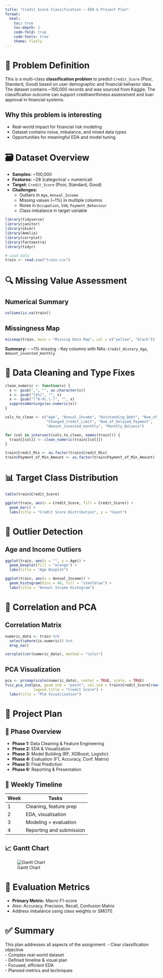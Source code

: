 ```yaml
---
title: "Credit Score Classification – EDA & Project Plan"
format:
  html:
    toc: true
    toc-depth: 3
    code-fold: true
    code-tools: true
    theme: flatly
---
```


# 🧩 Problem Definition

This is a multi-class **classification problem** to predict `Credit_Score` (Poor, Standard, Good) based on user demographic and financial behavior data. The dataset contains ~100,000 records and was sourced from Kaggle. The classification outcome can support creditworthiness assessment and loan approval in financial systems.

## Why this problem is interesting

- Real-world impact for financial risk modeling  
- Dataset contains noise, imbalance, and mixed data types  
- Opportunities for meaningful EDA and model tuning

# 🗃️ Dataset Overview

- **Samples:** ~100,000  
- **Features:** ~28 (categorical + numerical)  
- **Target:** `Credit_Score` (Poor, Standard, Good)  
- **Challenges:**
  - Outliers in `Age`, `Annual_Income`
  - Missing values (~1%) in multiple columns
  - Noise in `Occupation`, `SSN`, `Payment_Behaviour`
  - Class imbalance in target variable

```r
library(tidyverse)
library(janitor)
library(skimr)
library(Amelia)
library(corrplot)
library(factoextra)
library(tidyr)
```

```r
# Load data
train <- read.csv("train.csv")
```

# 🔍 Missing Value Assessment

## Numerical Summary

```r
colSums(is.na(train))
```

## Missingness Map

```r
missmap(train, main = "Missing Data Map", col = c("yellow", "black"))
```

**Summary:**
- ~1% missing
- Key columns with NAs: `Credit_History_Age`, `Amount_invested_monthly`

# 🧹 Data Cleaning and Type Fixes

```r
clean_numeric <- function(x) {
  x <- gsub(",", "", as.character(x))
  x <- gsub("[$%]", "", x)
  x <- gsub("[^0-9\.\-]", "", x)
  suppressWarnings(as.numeric(x))
}

cols_to_clean <- c("Age", "Annual_Income", "Outstanding_Debt", "Num_of_Loan", 
                   "Changed_Credit_Limit", "Num_of_Delayed_Payment", 
                   "Amount_invested_monthly", "Monthly_Balance")

for (col in intersect(cols_to_clean, names(train))) {
  train[[col]] <- clean_numeric(train[[col]])
}

train$Credit_Mix <- as.factor(train$Credit_Mix)
train$Payment_of_Min_Amount <- as.factor(train$Payment_of_Min_Amount)
```

# 📊 Target Class Distribution

```r
table(train$Credit_Score)
```

```r
ggplot(train, aes(x = Credit_Score, fill = Credit_Score)) +
  geom_bar() +
  labs(title = "Credit Score Distribution", y = "Count")
```

# 🧭 Outlier Detection

## Age and Income Outliers

```r
ggplot(train, aes(x = "", y = Age)) +
  geom_boxplot(fill = "orange") +
  labs(title = "Age Boxplot")
```

```r
ggplot(train, aes(x = Annual_Income)) +
  geom_histogram(bins = 40, fill = "steelblue") +
  labs(title = "Annual Income Histogram")
```

# 🧮 Correlation and PCA

## Correlation Matrix

```r
numeric_data <- train %>%
  select(where(is.numeric)) %>%
  drop_na()

corrplot(cor(numeric_data), method = "color")
```

## PCA Visualization

```r
pca <- prcomp(scale(numeric_data), center = TRUE, scale. = TRUE)
fviz_pca_ind(pca, geom.ind = "point", col.ind = train$Credit_Score[rownames(numeric_data)], 
             legend.title = "Credit Score") +
  labs(title = "PCA Visualization")
```

# 🧭 Project Plan

## 📅 Phase Overview

- **Phase 1:** Data Cleaning & Feature Engineering  
- **Phase 2:** EDA & Visualization  
- **Phase 3:** Model Building (RF, XGBoost, Logistic)  
- **Phase 4:** Evaluation (F1, Accuracy, Conf. Matrix)  
- **Phase 5:** Final Prediction  
- **Phase 6:** Reporting & Presentation

## 📆 Weekly Timeline

| Week | Tasks |
|------|----------------------------|
| 1    | Cleaning, feature prep     |
| 2    | EDA, visualisation         |
| 3    | Modeling + evaluation      |
| 4    | Reporting and submission   |

## 📈 Gantt Chart

![Gantt Chart](project_gantt_phases_only.png)

# 📏 Evaluation Metrics

- **Primary Metric:** Macro F1-score  
- Also: Accuracy, Precision, Recall, Confusion Matrix  
- Address imbalance using class weights or SMOTE

# ✅ Summary

This plan addresses all aspects of the assignment:
- Clear classification objective  
- Complex real-world dataset  
- Defined timeline & visual plan  
- Focused, efficient EDA  
- Planned metrics and techniques
